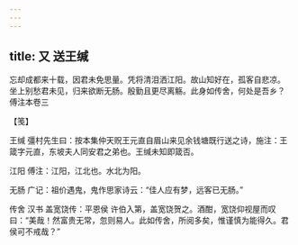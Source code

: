 ```yaml
---
---
---
```

title: 又 送王缄
---







忘却成都来十载，因君未免思量。凭将清泪洒江阳。故山知好在，孤客自悲凉。　坐上别愁君未见，归来欲断无肠。殷勤且更尽离觞。此身如传舍，何处是吾乡？　傅注本卷三





【笺】


王缄 彊村先生曰：按本集仲天贶王元直自眉山来见余钱塘既行送之诗，施注：王箴字元直，东坡夫人同安君之弟也。王缄未知即箴否。

江阳 傅注：江阳，江北也。水北为阳。

无肠 广记：祖价遇鬼，鬼作思家诗云：“佳人应有梦，远客已无肠。”

传舍 汉书 盖宽饶传：平恩侯 许伯入第，盖宽饶贺之。酒酣，宽饶仰视屋而叹曰：“美哉！然富贵无常，忽则易人。此如传舍，所阅多矣，惟谨慎为能得久。君侯可不戒哉？”